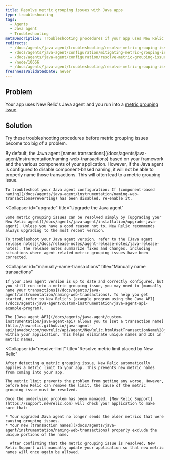```yaml
---
title: Resolve metric grouping issues with Java apps
type: troubleshooting
tags:
  - Agents
  - Java agent
  - Troubleshooting
metaDescription: Troubleshooting procedures if your app uses New Relic's Java agent and metric grouping issues have occurred.
redirects:
  - /docs/agents/java-agent/troubleshooting/resolve-metric-grouping-issues-java-apps
  - /docs/agents/java-agent/configuration/mitigating-metric-grouping-issues-java
  - /docs/agents/java-agent/configuration/resolve-metric-grouping-issues-java
  - /node/10666
  - /docs/agents/java-agent/troubleshooting/resolve-metric-grouping-issues-java
freshnessValidatedDate: never
---
```


## Problem

Your app uses New Relic's Java agent and you run into a [metric grouping issue](/docs/agents/manage-apm-agents/troubleshooting/metric-grouping-issues).

## Solution

Try these troubleshooting procedures before metric grouping issues become too big of a problem.

<CollapserGroup>
  <Collapser
    id="reconfigure-java"
    title="Make sure component-based naming is enabled"
  >
    By default, the Java agent [names transactions](/docs/agents/java-agent/instrumentation/naming-web-transactions) based on your framework and the various components of your application. However, if the Java agent is configured to disable component-based naming, it will not be able to properly name those transactions. This will often lead to a metric grouping issue.

    To troubleshoot your Java agent configuration: If [component-based naming](/docs/agents/java-agent/instrumentation/naming-web-transactions#reverting) has been disabled, re-enable it.
  </Collapser>

  <Collapser
    id="upgrade"
    title="Upgrade the Java agent"
  >
    Some metric grouping issues can be resolved simply by [upgrading your New Relic agent](/docs/agents/java-agent/installation/upgrade-java-agent). Unless you have a good reason not to, New Relic recommends always upgrading to the most recent version.

    To troubleshoot your Java agent version, refer to the [Java agent release notes](/docs/release-notes/agent-release-notes/java-release-notes). The release notes summarize fixes and changes, including situations where agent-related metric grouping issues have been corrected.
  </Collapser>

  <Collapser
    id="manually-name-transactions"
    title="Manually name transactions"
  >
    If your Java agent version is up to date and correctly configured, but you still run into a metric grouping issue, you may need to [manually name your transactions](/docs/agents/java-agent/instrumentation/naming-web-transactions). To help you get started, refer to New Relic's [example program using the Java API](/docs/agents/java-agent/custom-instrumentation/java-agent-api-example-program).

    The [Java agent API](/docs/agents/java-agent/custom-instrumentation/java-agent-api) allows you to [set a transaction name](http://newrelic.github.io/java-agent-api/javadoc/com/newrelic/api/agent/NewRelic.html#setTransactionName%28java.lang.String,%20java.lang.String%29) within your application. This helps eliminate unique names and IDs in metric names.
  </Collapser>

  <Collapser
    id="resolve-limit"
    title="Resolve metric limit placed by New Relic"
  >
    After detecting a metric grouping issue, New Relic automatically applies a metric limit to your app. This prevents new metric names from coming into your app.

    The metric limit prevents the problem from getting any worse. However, before New Relic can remove the limit, the cause of the metric grouping issue must be resolved.

    Once the underlying problem has been managed, [New Relic Support](https://support.newrelic.com) will check your application to make sure that:

    * Your upgraded Java agent no longer sends the older metrics that were causing grouping issues.
    * Your new [transaction names](/docs/agents/java-agent/instrumentation/naming-web-transactions) properly exclude the unique portions of the name.

      After confirming that the metric grouping issue is resolved, New Relic Support will manually update your application so that new metric names will once again be allowed.
  </Collapser>
</CollapserGroup>
